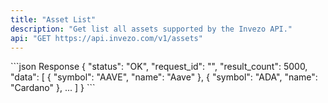 ```yaml
---
title: "Asset List"
description: "Get list all assets supported by the Invezo API."
api: "GET https://api.invezo.com/v1/assets"
---
```


<ResponseExample>
```json Response
{
    "status": "OK",
    "request_id": "",
    "result_count": 5000,
    "data": [
        {
            "symbol": "AAVE",
            "name": "Aave"
        },
        {
            "symbol": "ADA",
            "name": "Cardano"
        },
        ...
    ]
}
```
</ResponseExample>
